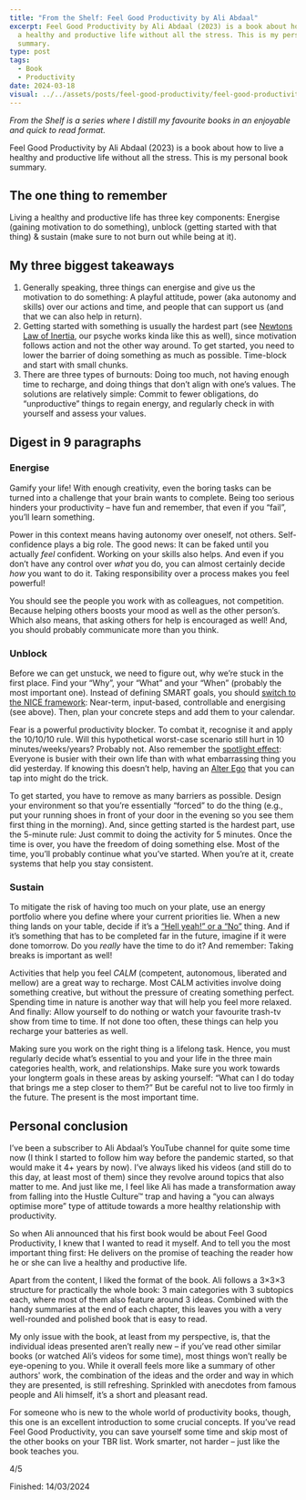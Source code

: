 ```yaml
---
title: "From the Shelf: Feel Good Productivity by Ali Abdaal"
excerpt: Feel Good Productivity by Ali Abdaal (2023) is a book about how to live
  a healthy and productive life without all the stress. This is my personal book
  summary.
type: post
tags:
  - Book
  - Productivity
date: 2024-03-18
visual: ../../assets/posts/feel-good-productivity/feel-good-productivity-83882b5440.jpg
---
```


_From the Shelf is a series where I distill my favourite books in an enjoyable and quick to read format._

Feel Good Productivity by Ali Abdaal (2023) is a book about how to live a healthy and productive life without all the stress. This is my personal book summary.

## The one thing to remember

Living a healthy and productive life has three key components: Energise (gaining motivation to do something), unblock (getting started with that thing) & sustain (make sure to not burn out while being at it).

## My three biggest takeaways

1. Generally speaking, three things can energise and give us the motivation to do something: A playful attitude, power (aka autonomy and skills) over our actions and time, and people that can support us (and that we can also help in return).
2. Getting started with something is usually the hardest part (see [Newtons Law of Inertia](https://www1.grc.nasa.gov/beginners-guide-to-aeronautics/newtons-laws-of-motion/), our psyche works kinda like this as well), since motivation follows action and not the other way around. To get started, you need to lower the barrier of doing something as much as possible. Time-block and start with small chunks.
3. There are three types of burnouts: Doing too much, not having enough time to recharge, and doing things that don’t align with one’s values. The solutions are relatively simple: Commit to fewer obligations, do “unproductive” things to regain energy, and regularly check in with yourself and assess your values.

## Digest in 9 paragraphs

### Energise

Gamify your life! With enough creativity, even the boring tasks can be turned into a challenge that your brain wants to complete. Being too serious hinders your productivity – have fun and remember, that even if you “fail”, you’ll learn something.

Power in this context means having autonomy over oneself, not others. Self-confidence plays a big role. The good news: It can be faked until you actually _feel_ confident. Working on your skills also helps. And even if you don’t have any control over _what_ you do, you can almost certainly decide _how_ you want to do it. Taking responsibility over a process makes you feel powerful!

You should see the people you work with as colleagues, not competition. Because helping others boosts your mood as well as the other person’s. Which also means, that asking others for help is encouraged as well! And, you should probably communicate more than you think.

### Unblock

Before we can get unstuck, we need to figure out, why we’re stuck in the first place. Find your “Why”, your “What” and your “When” (probably the most important one). Instead of defining SMART goals, you should [switch to the NICE framework](https://share.snipd.com/snip/befd9880-16a7-4160-8fcb-49d562112bf5): Near-term, input-based, controllable and energising (see above). Then, plan your concrete steps and add them to your calendar.

Fear is a powerful productivity blocker. To combat it, recognise it and apply the 10/10/10 rule. Will this hypothetical worst-case scenario still hurt in 10 minutes/weeks/years? Probably not. Also remember the [spotlight effect](https://en.wikipedia.org/wiki/Spotlight_effect): Everyone is busier with their own life than with what embarrassing thing you did yesterday. If knowing this doesn’t help, having an [Alter Ego](https://alteregoeffect.com/what/) that you can tap into might do the trick.

To get started, you have to remove as many barriers as possible. Design your environment so that you’re essentially “forced” to do the thing (e.g., put your running shoes in front of your door in the evening so you see them first thing in the morning). And, since getting started is the hardest part, use the 5-minute rule: Just commit to doing the activity for 5 minutes. Once the time is over, you have the freedom of doing something else. Most of the time, you’ll probably continue what you’ve started. When you’re at it, create systems that help you stay consistent.

### Sustain

To mitigate the risk of having too much on your plate, use an energy portfolio where you define where your current priorities lie. When a new thing lands on your table, decide if it’s a [“Hell yeah!” or a “No”](https://sive.rs/hellyeah) thing. And if it’s something that has to be completed far in the future, imagine if it were done tomorrow. Do you _really_ have the time to do it? And remember: Taking breaks is important as well!

Activities that help you feel _CALM_ (competent, autonomous, liberated and mellow) are a great way to recharge. Most CALM activities involve doing something creative, but without the pressure of creating something perfect. Spending time in nature is another way that will help you feel more relaxed. And finally: Allow yourself to do nothing or watch your favourite trash-tv show from time to time. If not done too often, these things can help you recharge your batteries as well.

Making sure you work on the right thing is a lifelong task. Hence, you must regularly decide what’s essential to you and your life in the three main categories health, work, and relationships. Make sure you work towards your longterm goals in these areas by asking yourself: “What can I do today that brings me a step closer to them?” But be careful not to live too firmly in the future. The present is the most important time.

## Personal conclusion

I’ve been a subscriber to Ali Abdaal’s YouTube channel for quite some time now (I think I started to follow him way before the pandemic started, so that would make it 4+ years by now). I’ve always liked his videos (and still do to this day, at least most of them) since they revolve around topics that also matter to me. And just like me, I feel like Ali has made a transformation away from falling into the Hustle Culture™ trap and having a “you can always optimise more” type of attitude towards a more healthy relationship with productivity.

So when Ali announced that his first book would be about Feel Good Productivity, I knew that I wanted to read it myself. And to tell you the most important thing first: He delivers on the promise of teaching the reader how he or she can live a healthy and productive life.

Apart from the content, I liked the format of the book. Ali follows a 3×3×3 structure for practically the whole book: 3 main categories with 3 subtopics each, where most of them also feature around 3 ideas. Combined with the handy summaries at the end of each chapter, this leaves you with a very well-rounded and polished book that is easy to read.

My only issue with the book, at least from my perspective, is, that the individual ideas presented aren’t really new – if you’ve read other similar books (or watched Ali’s videos for some time), most things won’t really be eye-opening to you. While it overall feels more like a summary of other authors' work, the combination of the ideas and the order and way in which they are presented, is still refreshing. Sprinkled with anecdotes from famous people and Ali himself, it’s a short and pleasant read.

For someone who is new to the whole world of productivity books, though, this one is an excellent introduction to some crucial concepts. If you’ve read Feel Good Productivity, you can save yourself some time and skip most of the other books on your TBR list. Work smarter, not harder – just like the book teaches you.

4/5

Finished: 14/03/2024
